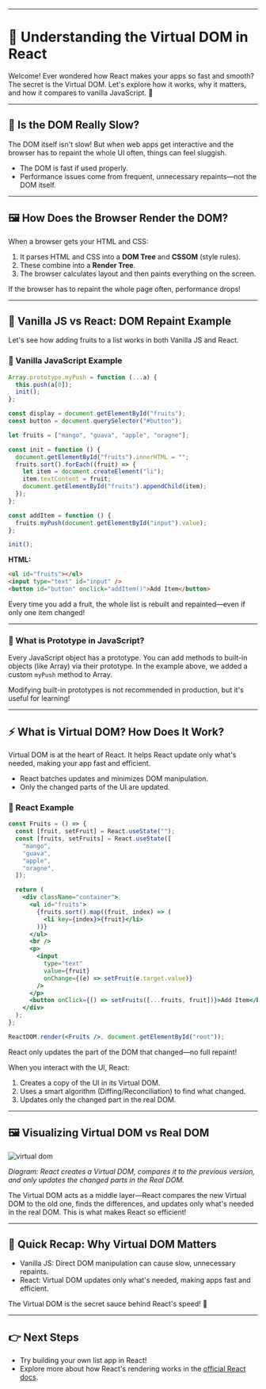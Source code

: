 
---

# 🌳 Understanding the Virtual DOM in React

Welcome! Ever wondered how React makes your apps so fast and smooth? The secret is the Virtual DOM. Let's explore how it works, why it matters, and how it compares to vanilla JavaScript. 🚀

---

## 🐢 Is the DOM Really Slow?

<Callout type="info">
  The DOM itself isn't slow! But when web apps get interactive and the browser
  has to repaint the whole UI often, things can feel sluggish.
</Callout>

- The DOM is fast if used properly.
- Performance issues come from frequent, unnecessary repaints—not the DOM itself.

---

## 🖼️ How Does the Browser Render the DOM?

When a browser gets your HTML and CSS:

1. It parses HTML and CSS into a **DOM Tree** and **CSSOM** (style rules).
2. These combine into a **Render Tree**.
3. The browser calculates layout and then paints everything on the screen.

<Callout type="warning">
  If the browser has to repaint the whole page often, performance drops!
</Callout>

---

## 🍎 Vanilla JS vs React: DOM Repaint Example

Let's see how adding fruits to a list works in both Vanilla JS and React.

### 🍌 Vanilla JavaScript Example

```js
Array.prototype.myPush = function (...a) {
  this.push(a[0]);
  init();
};

const display = document.getElementById("fruits");
const button = document.querySelector("#button");

let fruits = ["mango", "guava", "apple", "oragne"];

const init = function () {
  document.getElementById("fruits").innerHTML = "";
  fruits.sort().forEach((fruit) => {
    let item = document.createElement("li");
    item.textContent = fruit;
    document.getElementById("fruits").appendChild(item);
  });
};

const addItem = function () {
  fruits.myPush(document.getElementById("input").value);
};

init();
```

**HTML:**

```html
<ul id="fruits"></ul>
<input type="text" id="input" />
<button id="button" onclick="addItem()">Add Item</button>
```

<Callout type="info">
  Every time you add a fruit, the whole list is rebuilt and repainted—even if
  only one item changed!
</Callout>

---

### 🧬 What is Prototype in JavaScript?

Every JavaScript object has a prototype. You can add methods to built-in objects (like Array) via their prototype. In the example above, we added a custom `myPush` method to Array.

<Callout type="warning">
  Modifying built-in prototypes is not recommended in production, but it's
  useful for learning!
</Callout>

---

## ⚡ What is Virtual DOM? How Does It Work?

Virtual DOM is at the heart of React. It helps React update only what's needed, making your app fast and efficient.

- React batches updates and minimizes DOM manipulation.
- Only the changed parts of the UI are updated.

### 🍇 React Example

```jsx
const Fruits = () => {
  const [fruit, setFruit] = React.useState("");
  const [fruits, setFruits] = React.useState([
    "mango",
    "guava",
    "apple",
    "oragne",
  ]);

  return (
    <div className="container">
      <ul id="fruits">
        {fruits.sort().map((fruit, index) => (
          <li key={index}>{fruit}</li>
        ))}
      </ul>
      <br />
      <p>
        <input
          type="text"
          value={fruit}
          onChange={(e) => setFruit(e.target.value)}
        />
      </p>
      <button onClick={() => setFruits([...fruits, fruit])}>Add Item</button>
    </div>
  );
};

ReactDOM.render(<Fruits />, document.getElementById("root"));
```

<Callout type="success">
  React only updates the part of the DOM that changed—no full repaint!
</Callout>

When you interact with the UI, React:

1. Creates a copy of the UI in its Virtual DOM.
2. Uses a smart algorithm (Diffing/Reconciliation) to find what changed.
3. Updates only the changed part in the real DOM.

---

## 🖼️ Visualizing Virtual DOM vs Real DOM

![virtual dom](../../../../../public/virtual_dom.jpg)

_Diagram: React creates a Virtual DOM, compares it to the previous version, and only updates the changed parts in the Real DOM._

<Callout type="info">
  The Virtual DOM acts as a middle layer—React compares the new Virtual DOM to
  the old one, finds the differences, and updates only what's needed in the real
  DOM. This is what makes React so efficient!
</Callout>

---

## 🏁 Quick Recap: Why Virtual DOM Matters

- Vanilla JS: Direct DOM manipulation can cause slow, unnecessary repaints.
- React: Virtual DOM updates only what's needed, making apps fast and efficient.

<Callout type="info">
  The Virtual DOM is the secret sauce behind React's speed! 🚀
</Callout>

---

## 👉 Next Steps

- Try building your own list app in React!
- Explore more about how React's rendering works in the <a href="https://react.dev/">official React docs</a>.
